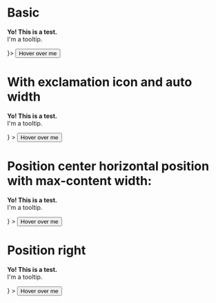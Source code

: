 
<Meta title="Overlays/FlyTooltip" component={FlyTooltip} />

# Basic

<Canvas>
	<Story name="Bansic">
        <FlyTooltip content={<p><strong>Yo! This is a test.</strong><br />I'm a tooltip.</p>}>
			<Button>Hover over me</Button><br />
		</FlyTooltip>
	</Story>
</Canvas>

# With exclamation icon and auto width

<Canvas>
	<Story name="Exclamation">
        <FlyTooltip 
			position="bottom" 
			width="auto"
			exclamation={true} 
			content={<p><strong>Yo! This is a test.</strong><br />I'm a tooltip.</p>}
			>
			<Button>Hover over me</Button><br />
		</FlyTooltip>
	</Story>
</Canvas>

# Position center horizontal position with max-content width:

<Canvas>
	<Story name="Centered">
        <FlyTooltip 
			position="center" 
			width="max-content"
			content={<p><strong>Yo! This is a test.</strong><br />I'm a tooltip.</p>}
			>
			<Button>Hover over me</Button><br />
		</FlyTooltip>
	</Story>
</Canvas>

# Position right

<Canvas>
	<Story name="Position Right">
        <FlyTooltip 
			position="right" 
			content={<p><strong>Yo! This is a test.</strong><br />I'm a tooltip.</p>}
			>
			<Button>Hover over me</Button><br />
		</FlyTooltip>
	</Story>
</Canvas>